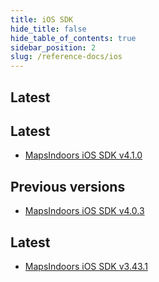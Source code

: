 ```yaml
---
title: iOS SDK
hide_title: false
hide_table_of_contents: true
sidebar_position: 2
slug: /reference-docs/ios
---
```



## Latest

<Tabs>
<TabItem value="v4" label="iOS SDK V4" default>

## Latest
* [MapsIndoors iOS SDK v4.1.0](https://app.mapsindoors.com/mapsindoors/reference/ios/4.1.0/documentation/mapsindoors/)

## Previous versions
* [MapsIndoors iOS SDK v4.0.3](https://app.mapsindoors.com/mapsindoors/reference/ios/v4-doc/documentation/mapsindoors/)

</TabItem>
<TabItem value="v3" label="iOS SDK V3">

## Latest
* [MapsIndoors iOS SDK v3.43.1](https://app.mapsindoors.com/mapsindoors/reference/ios/v3/classes.html)

</TabItem>
</Tabs>

